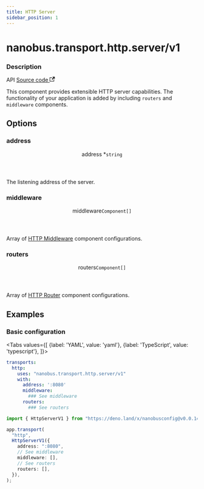 ```yaml
---
title: HTTP Server
sidebar_position: 1
---
```



# nanobus.transport.http.server/v1

<div class="attributes">

### Description

<p>
  <span className="badge badgeDarkBlue">API</span>
  <a href="https://github.com/nanobus/nanobus/blob/main/pkg/transport/http/server.go" target="_blank" rel="noopener noreferrer">Source code <svg width="13.5" height="13.5" aria-hidden="true" viewBox="0 0 24 24" class="iconExternalLink_node_modules-@docusaurus-theme-classic-lib-theme-Icon-ExternalLink-styles-module"><path fill="currentColor" d="M21 13v10h-21v-19h12v2h-10v15h17v-8h2zm3-12h-10.988l4.035 4-6.977 7.07 2.828 2.828 6.977-7.07 4.125 4.172v-11z"></path></svg></a>
</p>

</div>

This component provides extensible HTTP server capabilities.
The functionality of your application is added
by including `routers` and `middleware` components.

## Options

<div class="attributes">

### address

<div class="attribute">
  <header>
    <span className="badge badgeDarkBlue">address <span className="required">*</span>
      <a class="hash-link" href="#address" title="Direct link to address">​</a>
    </span>
    <code>string</code>
  </header>

The listening address of the server.

</div>

### middleware

<div class="attribute">
  <header>
    <span className="badge badgeDarkBlue">middleware
      <a class="hash-link" href="#middleware" title="Direct link to middleware">​</a>
    </span>
    <code>Component[]</code>
  </header>

Array of [HTTP Middleware](/category/http-middleware) component configurations.

</div>

### routers

<div class="attribute">
  <header>
    <span className="badge badgeDarkBlue">routers
      <a class="hash-link" href="#routers" title="Direct link to routers">​</a>
    </span>
    <code>Component[]</code>
  </header>

Array of [HTTP Router](/category/http-routers) component configurations.

</div>

</div>

## Examples

### Basic configuration

<Tabs
  values={[
    {label: 'YAML', value: 'yaml'},
    {label: 'TypeScript', value: 'typescript'},
  ]}>
  <TabItem value="yaml">

```yaml
transports:
  http:
    uses: "nanobus.transport.http.server/v1"
    with:
      address: ':8080'
      middleware:
        ### See middleware
      routers:
        ### See routers
```

  </TabItem>
  <TabItem value="typescript">

```typescript
import { HttpServerV1 } from "https://deno.land/x/nanobusconfig@v0.0.14/mod.ts";

app.transport(
  "http",
  HttpServerV1({
    address: ":8080",
    // See middleware
    middleware: [],
    // See routers
    routers: [],
  }),
);
```

  </TabItem>
</Tabs>
